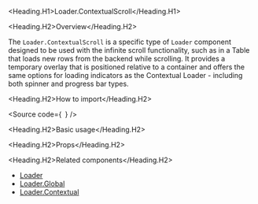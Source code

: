 

<Meta of={Stories} />

<Heading.H1>Loader.ContextualScroll</Heading.H1>

<Heading.H2>Overview</Heading.H2>

The `Loader.ContextualScroll` is a specific type of `Loader` component designed to be used with the infinite scroll functionality, such as in a Table that loads new rows from the backend while scrolling.
It provides a temporary overlay that is positioned relative to a container and offers the same options for loading indicators as the Contextual Loader - including both spinner and progress bar types.

<Heading.H2>How to import</Heading.H2>

<Source
  code={`
`}
/>

<Heading.H2>Basic usage</Heading.H2>

<Canvas of={Stories.Base} />

<Heading.H2>Props</Heading.H2>

<ArgTypes of={Stories} />

<Heading.H2>Related components</Heading.H2>

- [Loader](?path=/docs/components-core-feedback-loader--docs)
- [Loader.Global](?path=/story/components-core-feedback-loader-globalloader--docs)
- [Loader.Contextual](?path=/docs/components-core-feedback-loader-contextualloader--docs)
